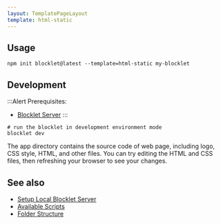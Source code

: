 ```yaml
---
layout: TemplatePageLayout
template: html-static
---
```


<TemplateInfo templateName="html-static" />

## Usage

```shell
npm init blocklet@latest --template=html-static my-blocklet
```

## Development

:::Alert
Prerequisites: 

- [Blocklet Server](https://developer.blocklet.io/docs/en/quick-start/blocklet-server)
:::

```shell
# run the blocklet in development environment mode
blocklet dev
```

The app directory contains the source code of web page, including logo, CSS style, HTML, and other files. You can try editing the HTML and CSS files, then refreshing your browser to see your changes.

## See also

- [Setup Local Blocklet Server](https://developer.blocklet.io/docs/en/quick-start/blocklet-server)
- [Available Scripts](/reference/npm-scripts)
- [Folder Structure](/reference/blocklet-structure)
